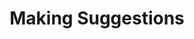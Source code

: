 ---
title: Making Suggestions
description: How to suggest improvements to Magnitude
icon: lightbulb
---